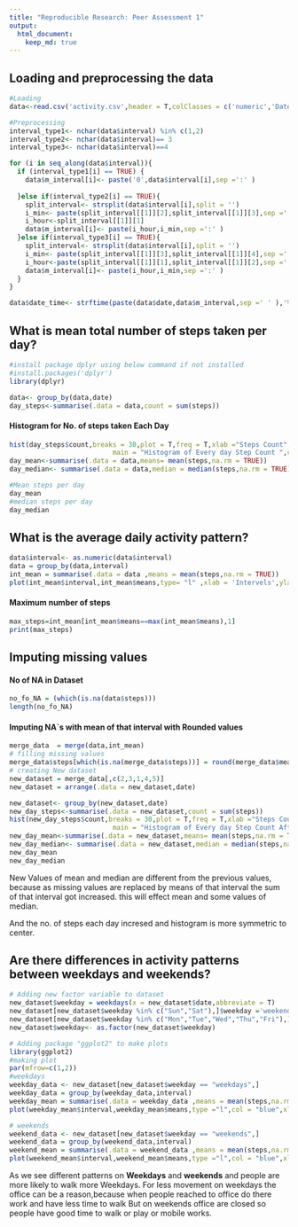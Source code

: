 ```yaml
---
title: "Reproducible Research: Peer Assessment 1"
output: 
  html_document:
    keep_md: true
---
```

## Loading and preprocessing the data
```r
#Loading
data<-read.csv('activity.csv',header = T,colClasses = c('numeric','Date','character'))

#Preprocessing
interval_type1<- nchar(data$interval) %in% c(1,2)
interval_type2<- nchar(data$interval)== 3
interval_type3<- nchar(data$interval)==4

for (i in seq_along(data$interval)){
  if (interval_type1[i] == TRUE) {
    data$m_interval[i]<- paste('0',data$interval[i],sep =':' )
    
  }else if(interval_type2[i] == TRUE){
    split_interval<- strsplit(data$interval[i],split = '')
    i_min<- paste(split_interval[[1]][2],split_interval[[1]][3],sep ='' )
    i_hour<-split_interval[[1]][1]
    data$m_interval[i]<- paste(i_hour,i_min,sep =':' )
  }else if(interval_type3[i] == TRUE){
    split_interval<- strsplit(data$interval[i],split = '')
    i_min<- paste(split_interval[[1]][3],split_interval[[1]][4],sep ='' )
    i_hour<-paste(split_interval[[1]][1],split_interval[[1]][2],sep ='' )
    data$m_interval[i]<- paste(i_hour,i_min,sep =':' )
  }
}

data$date_time<- strftime(paste(data$date,data$m_interval,sep =' ' ),'%Y-%m-%d %H:%M')
```

## What is mean total number of steps taken per day?

```r
#install package dplyr using below command if not installed
#install.packages('dplyr')
library(dplyr)
```
```r
data<- group_by(data,date)
day_steps<-summarise(.data = data,count = sum(steps))
```
#### Histogram for No. of steps taken Each Day
```r
hist(day_steps$count,breaks = 30,plot = T,freq = T,xlab ="Steps Count",
                          main = "Histogram of Every day Step Count ",col= "blue" )
day_mean<-summarise(.data = data,means= mean(steps,na.rm = TRUE))
day_median<- summarise(.data = data,median = median(steps,na.rm = TRUE))
```
```r
#Mean steps per day
day_mean
#median steps per day
day_median
```

## What is the average daily activity pattern?
```r
data$interval<- as.numeric(data$interval)
data = group_by(data,interval)
int_mean = summarise(.data = data ,means = mean(steps,na.rm = TRUE))
plot(int_mean$interval,int_mean$means,type= "l" ,xlab = 'Intervels',ylab = 'Average',main = 'Average Daily Activity Patters',col = 'blue')
```
#### Maximum number of steps

```r
max_steps=int_mean[int_mean$means==max(int_mean$means),1]
print(max_steps)
```

## Imputing missing values
#### No of NA in Dataset
```r
no_fo_NA = (which(is.na(data$steps)))
length(no_fo_NA)
```
#### Imputing NA`s with mean of that interval with Rounded values
```r
merge_data  = merge(data,int_mean)
# filling missing values
merge_data$steps[which(is.na(merge_data$steps))] = round(merge_data$means[which(is.na(merge_data$steps))])
# creating New dataset
new_dataset = merge_data[,c(2,3,1,4,5)]
new_dataset = arrange(.data = new_dataset,date)
```

```r
new_dataset<- group_by(new_dataset,date)
new_day_steps<-summarise(.data = new_dataset,count = sum(steps))
hist(new_day_steps$count,breaks = 30,plot = T,freq = T,xlab ="Steps Count",
                          main = "Histogram of Every day Step Count After Filling NA`s ",col= "blue" )
new_day_mean<-summarise(.data = new_dataset,means= mean(steps,na.rm = TRUE))
new_day_median<- summarise(.data = new_dataset,median = median(steps,na.rm = TRUE))
new_day_mean
new_day_median
```
New Values of mean and median are different from the previous values, because as missing values are replaced by means of that interval the sum of that interval got increased. this will effect mean and some values of median.

And the no. of steps each day incresed and histogram is more symmetric to center. 

## Are there differences in activity patterns between weekdays and weekends?

```r
# Adding new factor variable to dataset
new_dataset$weekday = weekdays(x = new_dataset$date,abbreviate = T)
new_dataset[new_dataset$weekday %in% c("Sun","Sat"),]$weekday ='weekends' 
new_dataset[new_dataset$weekday %in% c("Mon","Tue","Wed","Thu","Fri"),]$weekday ='weekdays' 
new_dataset$weekday<- as.factor(new_dataset$weekday)
```

```r
# Adding package "ggplot2" to make plots
library(ggplot2)
#making plot
par(mfrow=c(1,2))
#weekdays
weekday_data <- new_dataset[new_dataset$weekday == "weekdays",]
weekday_data = group_by(weekday_data,interval)
weekday_mean = summarise(.data = weekday_data ,means = mean(steps,na.rm = TRUE))
plot(weekday_mean$interval,weekday_mean$means,type ="l",col = "blue",xlab = 'Intervels',ylab = 'Average steps on weekdays',main = 'Weekday Activity Patterns' )

# weekends
weekend_data <- new_dataset[new_dataset$weekday == "weekends",]
weekend_data = group_by(weekend_data,interval)
weekend_mean = summarise(.data = weekend_data ,means = mean(steps,na.rm = TRUE))
plot(weekend_mean$interval,weekend_mean$means,type ="l",col = "blue",xlab = 'Intervels',ylab = 'Average steps on weekends',main = 'Weekend Activity Patterns' )
```
As we see different patterns on **Weekdays** and **weekends** and people are more likely to walk more Weekdays.
For less movement on weekdays the office can be a reason,because when people reached to office do there work and have less time to walk But on weekends office are closed so people have good time to walk or play or mobile works.